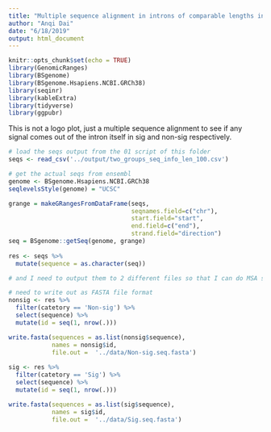 ```yaml
---
title: "Multiple sequence alignment in introns of comparable lengths in sig and non-sig"
author: "Anqi Dai"
date: "6/18/2019"
output: html_document
---
```

 
```r
knitr::opts_chunk$set(echo = TRUE)
library(GenomicRanges)
library(BSgenome)
library(BSgenome.Hsapiens.NCBI.GRCh38)
library(seqinr)
library(kableExtra)
library(tidyverse)
library(ggpubr)
```

This is not a logo plot, just a multiple sequence alignment to see if any signal comes out of the intron itself in sig and non-sig respectively.

```r
# load the seqs output from the 01 script of this folder
seqs <- read_csv('../output/two_groups_seq_info_len_100.csv')
```

```r
# get the actual seqs from ensembl
genome <- BSgenome.Hsapiens.NCBI.GRCh38
seqlevelsStyle(genome) = "UCSC"

grange = makeGRangesFromDataFrame(seqs, 
                                  seqnames.field=c("chr"), 
                                  start.field="start",
                                  end.field=c("end"), 
                                  strand.field="direction")
seq = BSgenome::getSeq(genome, grange)
 
res <- seqs %>%
  mutate(sequence = as.character(seq))

# and I need to output them to 2 different files so that I can do MSA separately

# need to write out as FASTA file format
nonsig <- res %>% 
  filter(catetory == 'Non-sig') %>% 
  select(sequence) %>% 
  mutate(id = seq(1, nrow(.))) 

write.fasta(sequences = as.list(nonsig$sequence), 
            names = nonsig$id,
            file.out =  '../data/Non-sig.seq.fasta')
    
sig <- res %>% 
  filter(catetory == 'Sig') %>% 
  select(sequence) %>% 
  mutate(id = seq(1, nrow(.))) 

write.fasta(sequences = as.list(sig$sequence), 
            names = sig$id,
            file.out =  '../data/Sig.seq.fasta')
```

